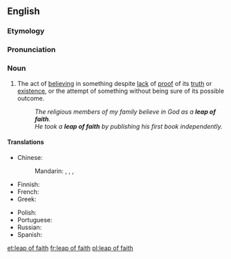 {{also|leap-of-faith}}
==English==
{{wikipedia}}

===Etymology===
{{rfe|lang=en}}

===Pronunciation===
{{rfp|lang=en}}

===Noun===
{{en-noun|leaps of faith}}

# {{lb|en|philosophy|religion}} The act of [[believe|believing]] in something despite [[lack]] of [[proof]] of its [[truth]] or [[existence]], or the attempt of something without being sure of its possible outcome. 
#: ''The religious members of my family believe in God as a '''leap of faith'''.''
#: ''He took a '''leap of faith''' by publishing his first book independently.''

====Translations====
{{trans-top|act of believing in something despite proof}}
* Chinese:
*: Mandarin: {{t|cmn|[[選擇]][[相信]]}}, {{t|cmn|[[选择]][[相信]]|tr=xuǎnzé xiāngxìn}} {{qualifier|lit. "choose to believe"}}, {{t|cmn|[[信仰]][[之]][[躍]]}}, {{t|cmn|[[信仰]][[之]][[跃]]|tr=xìnyǎng zhī yuè}} {{qualifier|literary}}
* Finnish: {{t|fi|uskon hyppy}}
* French: {{t|fr|acte de foi|m}}
* Greek: {{t|el|τυφλή πίστη|f}}
{{trans-mid}}
* Polish: {{t|pl|skok wiary}}
* Portuguese: {{t|pt|salto da fé}}
* Russian: {{t-needed|ru}}
* Spanish: {{t|es|salto de fe|m}}
{{trans-bottom}}

[[et:leap of faith]]
[[fr:leap of faith]]
[[pl:leap of faith]]